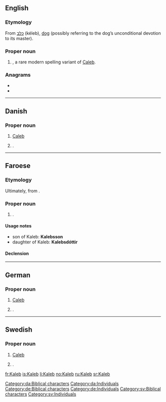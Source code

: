 ==English==

===Etymology===
From {{etyl|he|en}} [[כלב]] (kéleb), [[dog]] (possibly referring to the dog’s unconditional devotion to its master).

===Proper noun===
{{en-proper noun}}

# {{given name|male|from=Hebrew}}, a rare modern spelling variant of [[Caleb]].

===Anagrams===
* {{l|en|Blake}}
* {{l|en|bleak}}

----

==Danish==

===Proper noun===
{{head|da|proper noun}}

# [[Caleb]] {{qualifier|biblical character}}
# {{lb|da|rare}} {{given name|male|lang=da}}.

[[Category:da:Biblical characters]]
[[Category:da:Individuals]]

----

==Faroese==

===Etymology===
Ultimately, from {{der|fo|he|כֶּלֶב|gloss=dog|tr=kéleb}}.

===Proper noun===
{{head|fo|proper noun|g=m}}

# {{given name|male|lang=fo}}.

====Usage notes====
* son of Kaleb: '''Kalebsson'''
* daughter of Kaleb: '''Kalebsdóttir'''

====Declension====
{{fo-decl-proper-noun-s-indef|Kaleb|Kaleb|Kalebi|Kalebs}}

----

==German==

===Proper noun===
{{head|de|proper noun}}

# [[Caleb]] {{qualifier|biblical character}}
# {{lb|de|rare}} {{given name|male|lang=de}}.

[[Category:de:Biblical characters]]
[[Category:de:Individuals]]

----

==Swedish==

===Proper noun===
{{head|sv|proper noun}}

# [[Caleb]] {{qualifier|biblical character}}
# {{lb|sv|rare}} {{given name|male|lang=sv}}.

[[Category:sv:Biblical characters]]
[[Category:sv:Individuals]]

[[fr:Kaleb]]
[[is:Kaleb]]
[[li:Kaleb]]
[[no:Kaleb]]
[[ru:Kaleb]]
[[sr:Kaleb]]